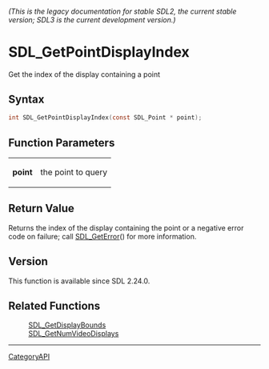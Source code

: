 ====== (This is the legacy documentation for stable SDL2, the current stable version; SDL3 is the current development version.) ======
= SDL_GetPointDisplayIndex =

Get the index of the display containing a point 

== Syntax ==

<syntaxhighlight lang='c'>
int SDL_GetPointDisplayIndex(const SDL_Point * point);
</syntaxhighlight>

== Function Parameters ==

{|
|'''point'''
|the point to query
|}

== Return Value ==

Returns the index of the display containing the point or a negative error
code on failure; call [[SDL_GetError]]() for more information.

== Version ==

This function is available since SDL 2.24.0.

== Related Functions ==

:[[SDL_GetDisplayBounds]]
:[[SDL_GetNumVideoDisplays]]

----
[[CategoryAPI]]


